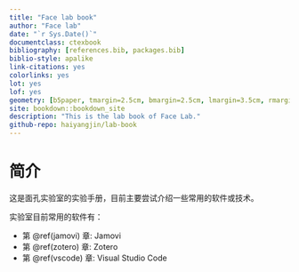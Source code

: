 ```yaml
--- 
title: "Face lab book"
author: "Face lab"
date: "`r Sys.Date()`"
documentclass: ctexbook
bibliography: [references.bib, packages.bib]
biblio-style: apalike
link-citations: yes
colorlinks: yes
lot: yes
lof: yes
geometry: [b5paper, tmargin=2.5cm, bmargin=2.5cm, lmargin=3.5cm, rmargin=2.5cm]
site: bookdown::bookdown_site
description: "This is the lab book of Face Lab."
github-repo: haiyangjin/lab-book
---
```


# 简介

这是面孔实验室的实验手册，目前主要尝试介绍一些常用的软件或技术。

实验室目前常用的软件有：  

- 第 \@ref(jamovi) 章: Jamovi  
- 第 \@ref(zotero) 章: Zotero
- 第 \@ref(vscode) 章: Visual Studio Code

